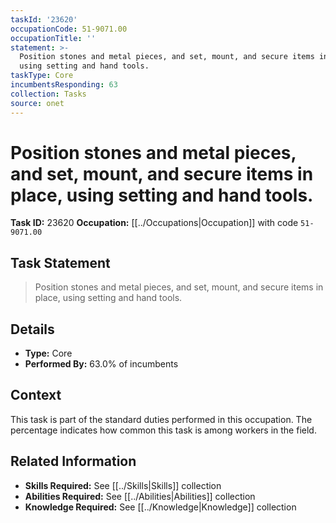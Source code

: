```yaml
---
taskId: '23620'
occupationCode: 51-9071.00
occupationTitle: ''
statement: >-
  Position stones and metal pieces, and set, mount, and secure items in place,
  using setting and hand tools.
taskType: Core
incumbentsResponding: 63
collection: Tasks
source: onet
---
```

# Position stones and metal pieces, and set, mount, and secure items in place, using setting and hand tools.

**Task ID:** 23620
**Occupation:** [[../Occupations|Occupation]] with code `51-9071.00`

## Task Statement

> Position stones and metal pieces, and set, mount, and secure items in place, using setting and hand tools.

## Details

- **Type:** Core
- **Performed By:** 63.0% of incumbents

## Context

This task is part of the standard duties performed in this occupation. The percentage indicates how common this task is among workers in the field.

## Related Information

- **Skills Required:** See [[../Skills|Skills]] collection
- **Abilities Required:** See [[../Abilities|Abilities]] collection
- **Knowledge Required:** See [[../Knowledge|Knowledge]] collection
